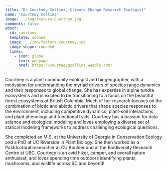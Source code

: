 ```yaml
---
title: "Dr Courtney Collins, Climate Change Research Ecologist"
name: "Courtney Collins"
image: ../img/feature-Courtney.jpg
comments: false
about: 
  id: courtney
  template: solana
  image: ../img/feature-Courtney.jpg
  image-shape: rounded
  links: 
    - icon: globe
      text: webpage
      href: https://courtneygcollins.weebly.com/
---
```


:::{#courtney}

Courtney is a plant community ecologist and biogeographer, with a
motivation for understanding the myriad drivers of species range
dynamics and their responses to global change. She has expertise in
alpine tundra ecosystems and is excited to be transitioning to a focus
on the beautiful forest ecosystems of British Columbia. Much of her
research focuses on the combination of biotic and abiotic drivers that
shape species responses to the environment, including competitive
dynamics, plant-soil interactions, and plant phenology and functional
traits. Courtney has a passion for data science and ecological modeling
and loves employing a diverse set of statical modeling frameworks to
address challenging ecological questions.

She completed an M.S. at the University of Georgia in Conservation
Ecology and a PhD at UC Riverside in Plant Biology. She then worked as a
Postdoctoral researcher at CU Boulder and at the Biodiversity Research
Centre at UBC. Courtney is an avid hiker, camper, and overall nature
enthusiast, and loves spending time outdoors identifying plants,
mushrooms, and wildlife across BC and beyond!

:::